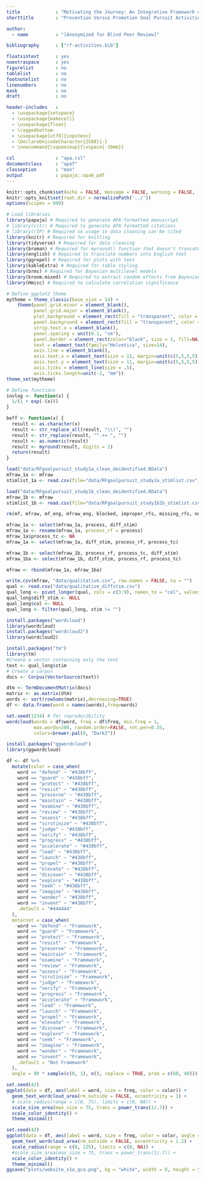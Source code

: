 ```yaml
---
title             : "Motivating the Journey: An Integrative Framework of Prevention Versus Promotion Goal Pursuit Activities (Study Set 1 Qualitative Analyses)"
shorttitle        : "Prevention Versus Promotion Goal Pursuit Activities"

author: 
  - name          : "[Anonymized for Blind Peer Review]"

bibliography      : ["rf-activities.bib"]

floatsintext      : yes
noextraspace      : yes
figurelist        : no
tablelist         : no
footnotelist      : no
linenumbers       : no
mask              : no
draft             : no

header-includes   :
  - \usepackage{setspace}
  - \usepackage{makecell}
  - \usepackage{float}
  - \raggedbottom
  - \usepackage[utf8]{inputenc}
  - \DeclareUnicodeCharacter{2588}{-}
  - \newcommand{\squeezeup}{\vspace{-10mm}}

csl               : "apa.csl"
documentclass     : "apa7"
classoption       : "man"
output            : papaja::apa6_pdf
---
```


```r
knitr::opts_chunk$set(echo = FALSE, message = FALSE, warning = FALSE, fig.pos="H")
knitr::opts_knit$set(root.dir = normalizePath('../'))
options(scipen = 999)
```

```r
# Load libraries
library(papaja) # Required to generate APA-formatted manuscript
# library(citr) # Required to generate APA-formatted citations
# library(rIP) # Required so usage in data cleaning can be cited
library(knitr) # Required for knitting
library(tidyverse) # Required for data cleaning
library(broman) # Required for myround() function that doesn't truncate digits
library(english) # Required to translate numbers into English text
library(ggrepel) # Required for plots with text
library(kableExtra) # Required for table styling
library(brms) # Required for Bayesian multilevel models
library(broom.mixed) # Required to extract random effects from Bayesian models
library(Hmisc) # Required to calculate correlation significance

# Define ggplot2 theme
mytheme = theme_classic(base_size = 14) +
    theme(panel.grid.minor = element_blank(),
          panel.grid.major = element_blank(),
          plot.background = element_rect(fill = "transparent", color = NA),
          panel.background = element_rect(fill = "transparent", color = "black", size = 1),
          strip.text.x = element_blank(),
          panel.spacing = unit(0.1, "cm"),
          panel.border = element_rect(color="black", size = 1, fill=NA),
          text = element_text(family="Helvetica", size=14),
          axis.line = element_blank(),
          axis.text.x = element_text(size = 11, margin=unit(c(5,5,5,5), "mm")),
          axis.text.y = element_text(size = 11, margin=unit(c(5,5,5,5), "mm")),
          axis.ticks = element_line(size = .5),
          axis.ticks.length=unit(-2, "mm"))
theme_set(mytheme)

# Define functions
invlog <- function(x) {
  1/(1 + exp(-(x)))
}

beff <- function(x) {
  result <- as.character(x)
  result <- str_replace_all(result, "\\)", "")
  result <- str_replace(result, "^.+= ", "")
  result <- as.numeric(result)
  result <- myround(result, digits = 2)
  return(result)
}
```

```r
load("data/RFgoalpursuit_study1a_clean_deidentified.RData")
mfraw_1a <- mfraw
stimlist_1a <- read.csv(file="data/RFgoalpursuit_study1a_stimlist.csv", header = TRUE)

load("data/RFgoalpursuit_study1b_clean_deidentified.RData")
mfraw_1b <- mfraw
stimlist_1b <- read.csv(file="data/RFgoalpursuit_study1b2b_stimlist.csv", header = TRUE)

rm(mf, mfraw, mf_eng, mfraw_eng, blocked, improper_rfs, missing_rfs, nonenglish, nonenglishpct)
```

```r
mfraw_1a <- select(mfraw_1a, process, diff_stim)
mfraw_1a <- rename(mfraw_1a, process_rf = process)
mfraw_1a$process_tc <- NA
mfraw_1a <- select(mfraw_1a, diff_stim, process_rf, process_tc)

mfraw_1b <- select(mfraw_1b, process_rf, process_tc, diff_stim)
mfraw_1ba <- select(mfraw_1b, diff_stim, process_rf, process_tc)

mfraw <- rbind(mfraw_1a, mfraw_1ba)

write.csv(mfraw, "data/qualitative.csv", row.names = FALSE, na = "")
qual <- read.csv("data/qualitative_diffstim.csv")
qual_long <- pivot_longer(qual, cols = c(3:9), names_to = "col", values_to = "stim")
qual_long$diff_stim <- NULL
qual_long$col <- NULL
qual_long <- filter(qual_long, stim != "")
```

```r
install.packages("wordcloud")
library(wordcloud)
install.packages("wordcloud2")
library(wordcloud2)

install.packages("tm")
library(tm)
#Create a vector containing only the text
text <- qual_long$stim
# Create a corpus  
docs <- Corpus(VectorSource(text))

dtm <- TermDocumentMatrix(docs) 
matrix <- as.matrix(dtm) 
words <- sort(rowSums(matrix),decreasing=TRUE) 
df <- data.frame(word = names(words),freq=words)

set.seed(1234) # for reproducibility 
wordcloud(words = df$word, freq = df$freq, min.freq = 1,           
          max.words=200, random.order=FALSE, rot.per=0.35,            
          colors=brewer.pal(8, "Dark2"))

install.packages("ggwordcloud")
library(ggwordcloud)

df <- df %>%
  mutate(color = case_when(
    word == "defend" ~ "#438bff",
    word == "guard" ~ "#438bff",
    word == "protect" ~ "#438bff",
    word == "resist" ~ "#438bff",
    word == "preserve" ~ "#438bff",
    word == "maintain" ~ "#438bff",
    word == "examine" ~ "#438bff",
    word == "review" ~ "#438bff",
    word == "assess" ~ "#438bff",
    word == "scrutinize" ~ "#438bff",
    word == "judge" ~ "#438bff",
    word == "verify" ~ "#438bff",
    word == "progress" ~ "#438bff",
    word == "accelerate" ~ "#438bff",
    word == "lead" ~ "#438bff",
    word == "launch" ~ "#438bff",
    word == "propel" ~ "#438bff",
    word == "elevate" ~ "#438bff",
    word == "discover" ~ "#438bff",
    word == "explore" ~ "#438bff",
    word == "seek" ~ "#438bff",
    word == "imagine" ~ "#438bff",
    word == "wonder" ~ "#438bff",
    word == "invent" ~ "#438bff",
    .default = "#444444"
  ),
  motornot = case_when(
    word == "defend" ~ "Framework",
    word == "guard" ~ "Framework",
    word == "protect" ~ "Framework",
    word == "resist" ~ "Framework",
    word == "preserve" ~ "Framework",
    word == "maintain" ~ "Framework",
    word == "examine" ~ "Framework",
    word == "review" ~ "Framework",
    word == "assess" ~ "Framework",
    word == "scrutinize" ~ "Framework",
    word == "judge" ~ "Framework",
    word == "verify" ~ "Framework",
    word == "progress" ~ "Framework",
    word == "accelerate" ~ "Framework",
    word == "lead" ~ "Framework",
    word == "launch" ~ "Framework",
    word == "propel" ~ "Framework",
    word == "elevate" ~ "Framework",
    word == "discover" ~ "Framework",
    word == "explore" ~ "Framework",
    word == "seek" ~ "Framework",
    word == "imagine" ~ "Framework",
    word == "wonder" ~ "Framework",
    word == "invent" ~ "Framework",
    .default = "Not Framework"
  ),
  angle = 90 * sample(c(0, 1), n(), replace = TRUE, prob = c(60, 40)))

set.seed(42)
ggplot(data = df, aes(label = word, size = freq, color = color)) +
  geom_text_wordcloud_area(rm_outside = FALSE, eccentricity = 1) +
  # scale_radius(range = c(0, 75), limits = c(0, NA)) +
  scale_size_area(max_size = 75, trans = power_trans(1/.7)) +
  scale_color_identity() +
  theme_minimal()

set.seed(42)
ggplot(data = df, aes(label = word, size = freq, color = color, angle = angle)) +
  geom_text_wordcloud_area(rm_outside = FALSE, eccentricity = 1.2) +
  scale_radius(range = c(0, 125), limits = c(0, NA)) +
  #scale_size_area(max_size = 75, trans = power_trans(1/.7)) +
  scale_color_identity() +
  theme_minimal()
ggsave("plots/website_s1a_qca.png", bg = "white", width = 8, height = 5)
```

